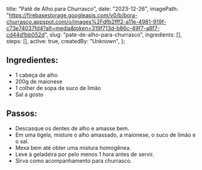   title: "Patê de Alho para Churrasco",
  date: "2023-12-26",
  imagePath: "https://firebasestorage.googleapis.com/v0/b/bora-churrasco.appspot.com/o/images%2Fdfb2fff2-a11e-4981-919f-c73e74037fd4?alt=media&token=319f713d-b86c-49f7-a8f7-cd44d1bb052d",
  slug: "pate-de-alho-para-churrasco",
  ingredients: [],
  steps: [],
  active: true,
  createdBy: "Unknown",
};

## Ingredientes:

* 1 cabeça de alho
* 200g de maionese
* 1 colher de sopa de suco de limão
* Sal a gosto

## Passos:

* Descasque os dentes de alho e amasse bem.
* Em uma tigela, misture o alho amassado, a maionese, o suco de limão e o sal.
* Mexa bem até obter uma mistura homogênea.
* Leve à geladeira por pelo menos 1 hora antes de servir.
* Sirva como acompanhamento para churrasco.
